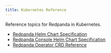 ```yaml
---
title: Kubernetes Reference
---
```


<head>
  <meta name="title" content="Kubernetes Reference | Redpanda Docs" />
  <meta name="description" content="Reference topics for Redpanda in Kubernetes." />
  <link rel="canonical" href="https://docs.redpanda.com/docs/reference/kubernetes-index/" />
</head>

Reference topics for Redpanda in Kubernetes.

- [Redpanda Helm Chart Specification](../redpanda-helm-spec)
- [Redpanda Console Helm Chart Specification](../console-helm-spec)
- [Redpanda Operator CRD Reference](../crd)